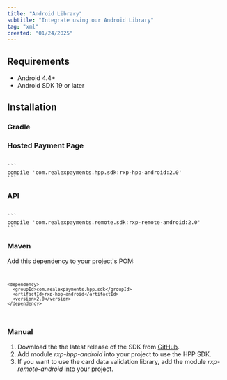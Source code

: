 ```yaml
---
title: "Android Library"
subtitle: "Integrate using our Android Library"
tag: "xml"
created: "01/24/2025"
---
```

## Requirements

* Android 4.4+
* Android SDK 19 or later

## Installation

### Gradle

### Hosted Payment Page
<Code id="XML" title="" language="XML" active>
```
compile 'com.realexpayments.hpp.sdk:rxp-hpp-android:2.0'
```
</Code>

### API
<Code id="XML" title="" language="XML" active>
```
compile 'com.realexpayments.remote.sdk:rxp-remote-android:2.0'
```
</Code>

### Maven
Add this dependency to your project's POM:
<Code id="XML" title="" language="XML" active>
```
<dependency>
  <groupId>com.realexpayments.hpp.sdk</groupId>
  <artifactId>rxp-hpp-android</artifactId>
  <version>2.0</version>
</dependency>
```
</Code>

### Manual

1) Download the the latest release of the SDK from [GitHub](https://github.com/globalpayments/rxp-android/releases).
2) Add module _rxp-hpp-android_ into your project to use the HPP SDK.
3) If you want to use the card data validation library, add the module _rxp-remote-android_ into your project.

